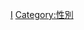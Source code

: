 {{Catnav|頁面分類|人类社会|社会科学|性學|性別}}
{{Catnav|頁面分類|人类社会|社会科学|性學|LGBT}}

{{Catmore}}
{{Portal|雙性人}}
{{Commonscat|Intersex}}

[[Category:LGBT|I]]
[[Category:性別|Category:性別]]